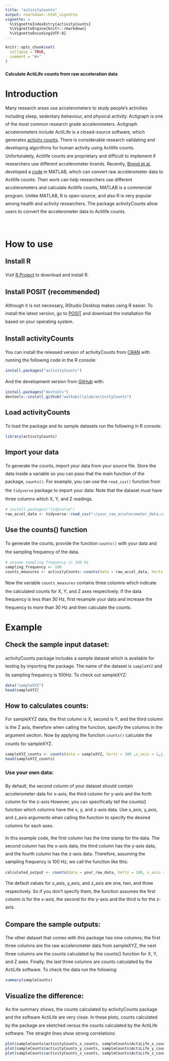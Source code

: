 ```yaml
---
title: "activityCounts"
output: rmarkdown::html_vignette
vignette: >
  %\VignetteIndexEntry{activityCounts}
  %\VignetteEngine{knitr::rmarkdown}
  %\VignetteEncoding{UTF-8}
---
```


```r
knitr::opts_chunk$set(
  collapse = TRUE,
  comment = "#>"
)
```

#### Calculate ActiLife counts from raw acceleration data

<style>
  body{
    line-height: 1.8em;
  }
</style>
  
# Introduction
Many research areas use accelerometers to study people's activities including sleep, sedentary behaviour, and physical activity. Actigraph is one of the most common research grade accelerometers. Actigraph accelerometers include ActiLife is a closed-source software, which generates [activity counts](https://s3.amazonaws.com/actigraphcorp.com/wp-content/uploads/2017/11/26205758/ActiGraph-White-Paper_What-is-a-Count_.pdf). There is considerable research validating and developing algorithms for human activity using Actilife counts. Unfortunately, Actilife counts are proprietary and difficult to implement if researchers use different accelerometer brands. Recently, [Brond et al.](https://www.ncbi.nlm.nih.gov/pubmed/28604558) developed a [code](https://github.com/jbrond/ActigraphCounts) in MATLAB, which can convert raw accelerometer data to Actilife counts. Their work can help researchers use different accelerometers and calculate Actilife counts, MATLAB is a commercial program. Unlike MATLAB, R is open-source, and also R is very popular among health and activity researchers. The package activityCounts allow users to convert the accelerometer data to Actilife counts.

<br>

# How to use
## Install R
Visit [R Project](https://www.r-project.org/) to download and install R.

## Install POSIT (recommended)
Although it is not necessary, RStudio Desktop makes using R easier. To install the latest version, go to [POSIT](https://posit.co/products/open-source/rstudio/) and download the installation file based on your operating system.

## Install activityCounts

You can install the released version of activityCounts from [CRAN](https://CRAN.R-project.org) with running the following code in the R console:

``` r
install.packages("activityCounts")
```

And the development version from [GitHub](https://github.com/walkabillylab/activityCounts) with:

``` r
install.packages("devtools")
devtools::install_github("walkabillylab/activityCounts")
```

## Load activityCounts
To load the package and its sample datasets run the following in R console:


```r
library(activityCounts)
```


## Import your data
To generate the counts, import your data from your source file. Store the data inside a variable so you can pass that the main function of the package, `counts()`. 
For example, you can use the `read_csv()` function from the `tidyverse` package to import your data:
Note that the dataset must have three columns which X, Y, and Z readings.

```r
# install.packages("tidyverse")
raw_accel_data <- tidyverse::read_csv("~/your_raw_accelerometer_data.csv")
```


## Use the counts() function
To generate the counts, provide the function `counts()` with your data and the sampling frequency of the data.
```r
# assume sampling frequency is 100 Hz
sampling_frequency <- 100 
counts_measures <- activityCounts::counts(data = raw_accel_data, hertz = sampling_frequency)
```

Now the variable `counts_measures` contains three columns which indicate the calculated counts for X, Y, and Z axes respectively. If the data frequency is less than 30 Hz, first resample your data and increase the frequency to more than 30 Hz and then calculate the counts.



# Example
## Check the sample input dataset:
activityCounts package includes a sample dataset which is available for testing by importing the package. The name of the dataset is `sampleXYZ` and its sampling frequency is 100Hz. To check out sampleXYZ:

```r
data("sampleXYZ")
head(sampleXYZ)
```

## How to calculates counts:
For sampleXYZ data, the first column is X, second is Y, and the third column is the Z axis, therefore when calling the function, specify the columns in the argument section. Now by applying the function `counts()` calculate the counts for sampleXYZ.

```r
sampleXYZ_counts <- counts(data = sampleXYZ, hertz = 100 ,x_axis = 1,y_axis = 2,z_axis = 3)
head(sampleXYZ_counts)
```

### Use your own data:

By default, the second column of your dataset should contain accelerometer data for x-axis, the third column for y-axis and the forth column for the z-axis However, you can specifically tell the counts() function which columns have the x, y, and z-axis data. Use x_axis, y_axis, and z_axis arguments when calling the function to specify the desired columns for each axes.

In this example code, the first column has the time stamp for the data. The second column has the x-axis data, the third column has the y-axis data, and the fourth column has the z-axis data. Therefore, assuming the sampling frequency is 100 Hz, we call the function like this:

```r
calculated_output <- counts(data = your_raw_data, hertz = 100, x_axis = 2, y_axis = 3, z_axis = 4)
```
The default values for x_axis, y_axis, and z_axis are one, two, and three respectively. So if you don't specify them, the function assumes the first column is for the x-axis, the second for the y-axis and the third is for the z-axis.


## Compare the sample outputs:

The other dataset that comes with this package has nine columns; the first three columns are the raw accelerometer data from sampleXYZ, the next three columns are the counts calculated by the counts() function for X, Y, and Z axes. Finally, the last three columns are counts calculated by the ActiLife software. To check the data run the following:


```r
summary(sampleCounts)
```

## Visualize the difference:

As the summary shows, the counts calculated by activityCounts package and the software ActiLife are very close. In these plots, counts calculated by the package are sketched versus the counts calculated by the ActiLife software. The straight lines show strong correlations: 
  
```r
plot(sampleCounts$activityCounts_x_counts, sampleCounts$ActiLife_x_counts)
plot(sampleCounts$activityCounts_y_counts, sampleCounts$ActiLife_y_counts)
plot(sampleCounts$activityCounts_z_counts, sampleCounts$ActiLife_z_counts)
```
